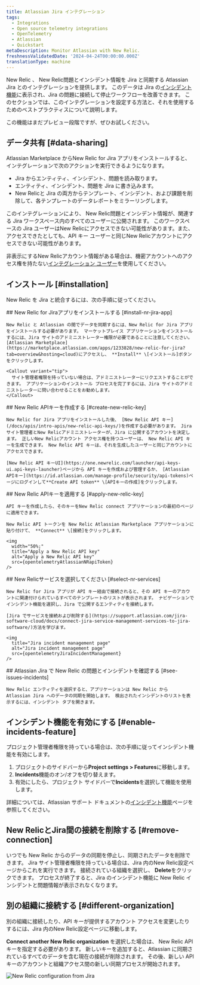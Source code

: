 ```yaml
---
title: Atlassian Jira インテグレーション
tags:
  - Integrations
  - Open source telemetry integrations
  - OpenTelemetry
  - Atlassian
  - Quickstart
metaDescription: Monitor Atlassian with New Relic.
freshnessValidatedDate: '2024-04-24T00:00:00.000Z'
translationType: machine
---
```





New Relic 、 New Relic問題とインシデント情報を Jira と同期する Atlassian Jira とのインテグレーションを提供します。 このデータは Jira の[インシデント機能](https://support.atlassian.com/jira-software-cloud/docs/what-is-the-incidents-feature/)に表示され、Jira の問題に接続して停止ワークフローを改善できます。 このセクションでは、このインテグレーションを設定する方法と、それを使用するためのベストプラクティスについて説明します。

<Callout title="プレビュー機能">
  この機能はまだプレビュー段階ですが、ぜひお試しください。
</Callout>

## データ共有 [#data-sharing]

Atlassian Marketplace からNew Relic for Jira アプリをインストールすると、インテグレーションで次のアクションを実行できるようになります。

* Jira からエンティティ、インシデント、問題を読み取ります。
* エンティティ、インシデント、問題を Jira に書き込みます。
* New Relicと Jira の両方からテンプレート、インシデント、および課題を削除して、各テンプレートのデータレポートをミラーリングします。

<Callout variant="caution">
  このインテグレーションにより、 New Relic問題とインシデント情報が、関連する Jira ワークスペース内のすべてのユーザーに公開されます。 このワークスペースの Jira ユーザーはNew Relicにアクセスできない可能性があります。また、アクセスできたとしても、API キー ユーザーと同じNew Relicアカウントにアクセスできない可能性があります。

  非表示にするNew Relicアカウント情報がある場合は、機密アカウントへのアクセス権を持たない[インテグレーション ユーザー](/docs/more-integrations/best-practices-integration/#integration-user-leverage)を使用してください。
</Callout>

## インストール [#installation]

New Relic を Jira と統合するには、次の手順に従ってください。

<Steps>
  <Step>
    ## New Relic for Jiraアプリをインストールする [#install-nr-jira-app]

    New Relic と Atlassian の間でデータを同期するには、New Relic for Jira アプリをインストールする必要があります。 マーケットプレイス アプリケーションをインストールするには、Jira サイトのアドミニストレーター権限が必要であることに注意してください。 [Atlassian Marketplace](https://marketplace.atlassian.com/apps/1233828/new-relic-for-jira?tab=overview&hosting=cloud)にアクセスし、 **Install** \[インストール]ボタンをクリックします。

    <Callout variant="tip">
      サイト管理者権限を持っていない場合は、アドミニストレーターにリクエストすることができます。 アプリケーションのインストール プロセスを完了するには、Jira サイトのアドミニストレーターに問い合わせることをお勧めします。
    </Callout>
  </Step>

  <Step>
    ## New Relic APIキーを作成する [#create-new-relic-key]

    New Relic for Jira アプリをインストールした後、 [New Relic API キー](/docs/apis/intro-apis/new-relic-api-keys/)を作成する必要があります。 Jira サイト管理者とNew Relicアドミニストレーターが、Jira に公開するアカウントを決定します。 正しいNew Relicアカウント アクセス権を持つユーザーは、 New Relic API キーを生成できます。 New Relic API キーは、それを生成したユーザーと同じアカウントにアクセスできます。

    [New Relic API キーUI](https://one.newrelic.com/launcher/api-keys-ui.api-keys-launcher)ページから API キーを作成および管理するか、 [Atlassian APIキー](https://id.atlassian.com/manage-profile/security/api-tokens)ページにログインして**Create API token** \[APIキーの作成]をクリックします。
  </Step>

  <Step>
    ## New Relic APIキーを適用する [#apply-new-relic-key]

    API キーを作成したら、そのキーをNew Relic connect アプリケーションの最初のページに適用できます。

    New Relic API トークンを New Relic Atlassian Marketplace アプリケーションに貼り付けて、 **Connect** \[接続]をクリックします。

    <img
      width="50%;"
      title="Apply a New Relic API key"
      alt="Apply a New Relic API key"
      src={opentelemetryAtlassianNRapiToken}
    />
  </Step>

  <Step>
    ## New Relicサービスを選択してください [#select-nr-services]

    New Relic for Jira アプリが API キー経由で接続されると、その API キーのアカウントに関連付けられているすべてのテンプレートのリストが表示されます。 ナビゲーションでインシデント機能を選択し、Jira で公開するエンティティを接続します。

    [Jira でサービスを接続および削除する](https://support.atlassian.com/jira-software-cloud/docs/connect-jira-service-management-services-to-jira-software/)方法を学びます。

    <img
      title="Jira incident management page"
      alt="Jira incident management page"
      src={opentelemetryJiraIncidentManagement}
    />
  </Step>

  <Step>
    ## Atlassian Jira で New Relic の問題とインシデントを確認する [#see-issues-incidents]

    New Relic エンティティを選択すると、アプリケーションは New Relic から Atlassian Jira へのデータの同期を開始します。 検出されたインシデントのリストを表示するには、インシデント タブを開きます。
  </Step>
</Steps>

## インシデント機能を有効にする [#enable-incidents-feature]

プロジェクト管理者権限を持っている場合は、次の手順に従ってインシデント機能を有効にします。

1. プロジェクトのサイドバーから<DoNotTranslate>**Project settings > Features**</DoNotTranslate>に移動します。
2. <DoNotTranslate>**Incidents**</DoNotTranslate>機能のオン/オフを切り替えます。
3. 有効にしたら、プロジェクト サイドバーで<DoNotTranslate>**Incidents**</DoNotTranslate>を選択して機能を使用します。

詳細については、Atlassian サポート ドキュメントの[インシデント機能](https://support.atlassian.com/jira-software-cloud/docs/what-is-the-incidents-feature/)ページを参照してください。

## New RelicとJira間の接続を削除する [#remove-connection]

いつでも New Relic からのデータの同期を停止し、同期されたデータを削除できます。 Jira サイト管理者権限を持っている場合は、Jira 内のNew Relic設定ページからこれを実行できます。 接続されている組織を選択し、 <DoNotTranslate>**Delete**</DoNotTranslate>をクリックできます。 プロセスが終了すると、Jira のインシデント機能に New Relic インシデントと問題情報が表示されなくなります。

## 別の組織に接続する [#different-organization]

別の組織に接続したり、API キーが提供するアカウント アクセスを変更したりするには、Jira 内のNew Relic設定ページに移動します。

<DoNotTranslate>**Connect another New Relic organization**</DoNotTranslate> を選択した場合は、 New Relic API キーを指定する必要があります。 新しいキーを追加すると、Atlassian に同期されているすべてのデータを含む現在の接続が削除されます。 その後、新しい API キーのアカウントと組織アクセス間の新しい同期プロセスが開始されます。

<img
  title="New Relic configuration from Jira"
  alt="New Relic configuration from Jira"
  src={opentelemetryJiraNRConfiguration}
/>